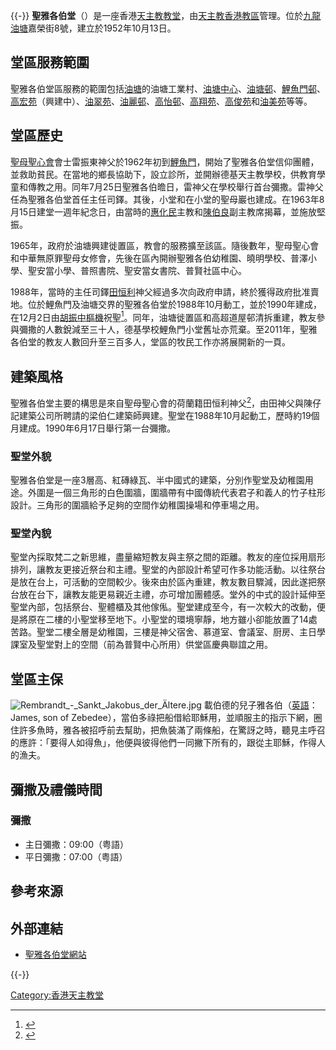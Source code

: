 {{refimprove|time=2020-01-07}}{{-}}
{{Infobox church
| name = 聖雅各伯堂
| fullname = 天主教香港教區聖雅各伯堂
| image = St. James' Church, Yau Tong (Hong Kong).jpg
| location  = [[香港|香港]][[九龍|九龍]][[油塘|油塘]]嘉榮街8號
| country  = {{HK}}
| denomination  = [[天主教|天主教]]
| website  = [http://stjames.catholic.org.hk/  聖雅各伯堂網站]
| founded date  = 1988年：政府批准賣地<br>1988年10月：動工<br>1990年12月13日：[[胡振中|胡振中]]樞機祝聖
| parish = 聖雅各伯堂區（油塘）
| diocese = [[天主教香港教區|天主教香港教區]]
}}
'''聖雅各伯堂'''（{{lang-en|St. James' Church}}）是一座香港[[天主教|天主教]][[教堂|教堂]]，由[[天主教香港教區|天主教香港教區]]管理。位於[[九龍|九龍]][[油塘|油塘]]嘉榮街8號，建立於1952年10月13日。

== 堂區服務範圍==
聖雅各伯堂區服務的範圍包括[[油塘|油塘]]的油塘工業村、[[油塘中心|油塘中心]]、[[油塘邨|油塘邨]]、[[鯉魚門邨|鯉魚門邨]]、[[高宏苑|高宏苑]]（興建中）、[[油翠苑|油翠苑]]、[[油麗邨|油麗邨]]、[[高怡邨|高怡邨]]、[[高翔苑|高翔苑]]、[[高俊苑|高俊苑]]和[[油美苑|油美苑]]等等。

==堂區歷史==
[[聖母聖心會|聖母聖心會]]會士雷振東神父於1962年初到[[鯉魚門|鯉魚門]]，開始了聖雅各伯堂信仰團體，並救助貧民。在當地的鄉長協助下，設立診所，並開辦德基天主教學校，供教育學童和傳教之用。同年7月25日聖雅各伯曕日，雷神父在學校舉行首台彌撒。雷神父任為聖雅各伯堂首任主任司鐸。其後，小堂和在小堂的聖母巖也建成。在1963年8月15日建堂一週年紀念日，由當時的[[惠化民|惠化民]]主教和[[陳伯良_(神父)|陳伯良]]副主教席揭幕，並施放堅振。

1965年，政府於油塘興建徙置區，教會的服務擴至該區。隨後數年，聖母聖心會和中華無原罪聖母女修會，先後在區內開辦聖雅各伯幼稚園、曉明學校、普澤小學、聖安當小學、普照書院、聖安當女書院、普賢社區中心。 

1988年，當時的主任司鐸[[田恒利|田恒利]]神父經過多次向政府申請，終於獲得政府批准賣地。位於鯉魚門及油塘交界的聖雅各伯堂於1988年10月動工，並於1990年建成，在12月2日由[[胡振中|胡振中]][[樞機|樞機]]祝聖<ref>{{Cite web|title=聖雅各伯堂：簡介|url=https://www.catholicheritage.org.hk/tc/catholic_building/st_james_church/index.html|accessdate=2020-01-07|author=|date=2010|format=|publisher=天主教香港教區|language=}}</ref>。同年，油塘徙置區和高超道屋邨清拆重建，教友參與彌撒的人數銳減至三十人，德基學校鯉魚門小堂舊址亦荒棄。至2011年，聖雅各伯堂的教友人數回升至三百多人，堂區的牧民工作亦將展開新的一頁。

==建築風格==
聖雅各伯堂主要的構思是來自聖母聖心會的荷蘭籍田恒利神父<ref>{{Cite web|title=簡介|url=https://stjames.catholic.org.hk/intro.htm|accessdate=2020-01-07|author=|date=|format=|publisher=天主教聖雅各伯堂|language=}}</ref>，由田神父與陳仔記建築公司所聘請的梁伯仁建築師興建。聖堂在1988年10月起動工，歷時約19個月建成。1990年6月17日舉行第一台彌撒。

===聖堂外貌===
聖雅各伯堂是一座3層高、紅磚綠瓦、半中國式的建築，分別作聖堂及幼稚園用途。外圍是一個三角形的白色圍牆，圍牆帶有中國傳統代表君子和義人的竹子柱形設計。三角形的圍牆給予足夠的空間作幼稚園操場和停車場之用。

===聖堂內貌===
聖堂內採取梵二之新思維，盡量縮短教友與主祭之間的距離。教友的座位採用扇形排列，讓教友更接近祭台和主禮。聖堂的內部設計希望可作多功能活動。以往祭台是放在台上，可活動的空間較少。後來由於區內重建，教友數目驟減，因此遂把祭台放在台下，讓教友能更易親近主禮，亦可增加團體感。堂外的中式的設計延伸至聖堂內部，包括祭台、聖體櫃及其他傢俬。聖堂建成至今，有一次較大的改動，便是將原在二樓的小聖堂移至地下。小聖堂的環境寧靜，地方雖小卻能放置了14處苦路。聖堂二樓全層是幼稚園，三樓是神父宿舍、慕道室、會議室、厨房、主日學課室及聖堂對上的空間（前為普賢中心所用）供堂區慶典聯誼之用。

==堂區主保==
[[File:Rembrandt_-_Sankt_Jakobus_der_Ältere.jpg|thumb]]
{{main|聖雅各伯}}
載伯德的兒子雅各伯（[[英語|英語]]：James, son of Zebedee），當伯多祿把船借給耶穌用，並順服主的指示下網，圈住許多魚時，雅各被招呼前去幫助，把魚裝滿了兩條船，在驚訝之時，聽見主呼召的應許：「要得人如得魚」，他便與彼得他們一同撇下所有的，跟從主耶穌，作得人的漁夫。

==彌撒及禮儀時間==
===彌撒===
*主日彌撒：09:00（粤語）
*平日彌撒：07:00（粤語）

==參考來源==
{{reflist}}

==外部連結==
{{commonscat|St. James' Church (Yau Tong)}}
*[http://stjames.catholic.org.hk/  聖雅各伯堂網站] {{Wayback|url=http://stjames.catholic.org.hk/ |date=20100913181327 }}

{{-}}
{{香港天主教教堂}}

[[Category:香港天主教堂|Category:香港天主教堂]]